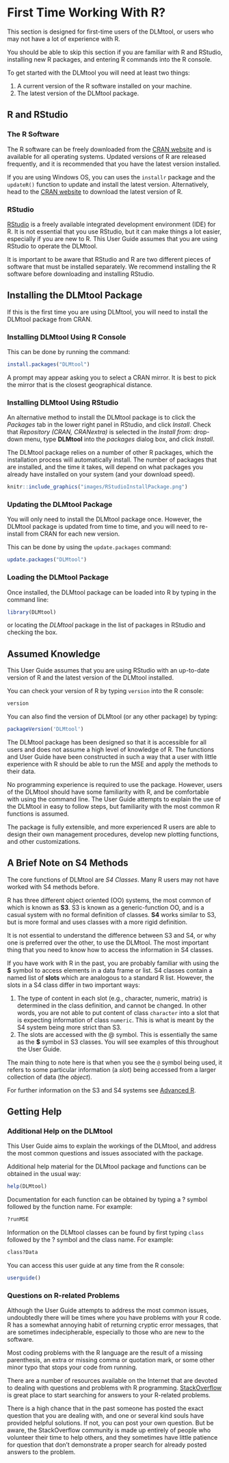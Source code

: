 
# First Time Working With R?
This section is designed for first-time users of the DLMtool, or users who may not have a lot of experience with R.

You should be able to skip this section if you are familiar with R and RStudio, installing new R packages, and entering R commands into the R console.

To get started with the DLMtool you will need at least two things:

 1. A current version of the R software installed on your machine.
 2. The latest version of the DLMtool package.  

## R and RStudio
### The R Software
The R software can be freely downloaded from the [CRAN website](https://cran.r-project.org/) and is available for all operating systems.  Updated versions of R are released frequently, and it is recommended that you have the latest version installed. 

If you are using Windows OS, you can uses the ```installr``` package and the ```updateR()``` function to update and install the latest version.  Alternatively, head to the [CRAN website](https://cran.r-project.org/) to download the latest version of R. 

### RStudio 
[RStudio](https://www.rstudio.com/products/RStudio/) is a freely available integrated development environment (IDE) for R.  It is not essential that you use RStudio, but it can make things a lot easier, especially if you are new to R.  This User Guide assumes that you are using RStudio to operate the DLMtool.  

It is important to be aware that RStudio and R are two different pieces of software that must be installed separately.  We recommend installing the R software before downloading and installing RStudio.  

## Installing the DLMtool Package {#loadDLM}
If this is the first time you are using DLMtool, you will need to install the DLMtool package from CRAN. 

### Installing DLMtool Using R Console
This can be done by running the command:
```r
install.packages("DLMtool")
```
A prompt may appear asking you to select a CRAN mirror. It is best to pick the mirror that is the closest geographical distance. 

### Installing DLMtool Using RStudio
An alternative method to install the DLMtool package is to click the *Packages* tab in the lower right panel in RStudio, and click *Install*.  Check that *Repository (CRAN, CRANextra)* is selected in the *Install from:* drop-down menu, type **DLMtool** into the *packages* dialog box, and click *Install*. 

The DLMtool package relies on a number of other R packages, which the installation process will automatically install.  The number of packages that are installed, and the time it takes, will depend on what packages you already have installed on your system (and your download speed).

```r
knitr::include_graphics("images/RStudioInstallPackage.png")
```

### Updating the DLMtool Package
You will only need to install the DLMtool package once. However, the DLMtool package is updated from time to time, and you will need to re-install from CRAN for each new version. 

This can be done by using the `update.packages` command: 
```r
update.packages("DLMtool")
```

### Loading the DLMtool Package
Once installed, the DLMtool package can be loaded into R by typing in the command line:
```r
library(DLMtool)
```
or locating the *DLMtool* package in the list of packages in RStudio and checking the box.

## Assumed Knowledge
This User Guide assumes that you are using RStudio with an up-to-date version of R and the latest version of the DLMtool installed.  

You can check your version of R by typing ```version``` into the R console:
```r
version
```

You can also find the version of DLMtool (or any other package) by typing:
```r
packageVersion('DLMtool')
```

The DLMtool package has been designed so that it is accessible for all users and does not assume a high level of knowledge of R.  The functions and User Guide have been constructed in such a way that a user with little experience with R should be able to run the MSE and apply the methods to their data.

No programming experience is required to use the package. However, users of the DLMtool should have some familiarity with R, and be comfortable with using the command line. The User Guide attempts to explain the use of the DLMtool in easy to follow steps, but familiarity with the most common R functions is assumed. 

The package is fully extensible, and more experienced R users are able to design their own management procedures, develop new plotting functions, and other customizations. 


## A Brief Note on S4 Methods
The core functions of DLMtool are *S4 Classes*. Many R users may not have worked with S4 methods before. 

R has three different object oriented (OO) systems, the most common of which is known as **S3**.   S3 is known as a generic-function OO, and is a casual system with no formal definition of classes.  **S4** works similar to S3, but is more formal and uses classes with a more rigid definition.  

It is not essential to understand the difference between S3 and S4, or why one is preferred over the other, to use the DLMtool.  The most important thing that you need to know how to access the information in S4 classes. 

If you have work with R in the past, you are probably familiar with using the **$** symbol to access elements in a data frame or list.  S4 classes contain a named list of **slots** which are analogous to a standard R list.  However, the slots in a S4 class differ in two important ways:

1. The type of content in each slot (e.g., character, numeric, matrix) is determined in the class definition, and cannot be changed.  In other words, you are not able to put content of class ```character``` into a slot that is expecting information of class ```numeric```.  This is what is meant by the S4 system being more strict than S3.   
2. The slots are accessed with the @ symbol.  This is essentially the same as the **$** symbol in S3 classes.  You will see examples of this throughout the User Guide.

The main thing to note here is that when you see the `@` symbol being used, it refers to some particular information (a *slot*) being accessed from a larger collection of data (the *object*).

For further information on the S3 and S4 systems see [Advanced R](http://adv-r.had.co.nz/).

## Getting Help
### Additional Help on the DLMtool
This User Guide aims to explain the workings of the DLMtool, and address the most common questions and issues associated with the package.

Additional help material for the DLMtool package and functions can be obtained in the usual way:

```r
help(DLMtool)
```

Documentation for each function can be obtained by typing a ? symbol followed by the function name. For example:
```r
?runMSE
```

Information on the DLMtool classes can be found by first typing ```class``` followed by the ? symbol and the class name.  For example:
```r
class?Data
```

You can access this user guide at any time from the R console:
```r
userguide()
```

<!--See [Frequently Asked Questions] for tips on common issues and questions. -->

### Questions on R-related Problems
Although the User Guide attempts to address the most common issues, undoubtedly there will be times where you have problems with your R code.  R has a somewhat annoying habit of returning cryptic error messages, that are sometimes indecipherable, especially to those who are new to the software.

Most coding problems with the R language are the result of a missing parenthesis, an extra or missing comma or quotation mark, or some other minor typo that stops your code from running.  

There are a number of resources available on the Internet that are devoted to dealing with questions and problems with R programming. [StackOverflow](http://stackoverflow.com/questions/tagged/r) is great place to start searching for answers to your R-related problems. 

There is a high chance that in the past someone has posted the exact question that you are dealing with, and one or several kind souls have provided helpful solutions. If not, you can post your own question. But be aware, the StackOverflow community is made up entirely of people who volunteer their time to help others, and they sometimes have little patience for question that don't demonstrate a proper search for already posted answers to the problem.




